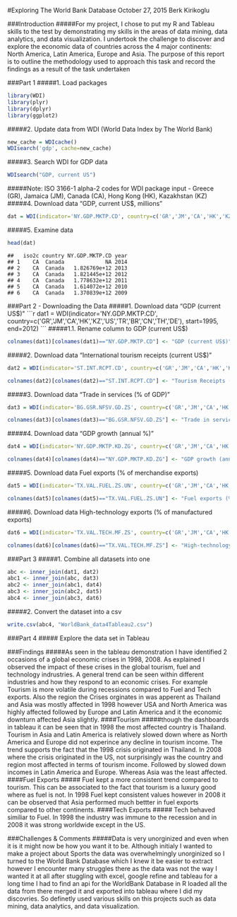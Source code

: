 #Exploring The World Bank Database
October 27, 2015
Berk Kirikoglu


###Introduction
#####For my project, I chose to put my R and Tableau skills to the test by demonstrating my skills in the areas of data mining, data analytics, and data visualization. I undertook the challenge to discover and explore the economic data of countries across the 4 major continents: North America, Latin America, Europe and Asia. The purpose of this report is to outline the methodology used to approach this task and record the findings as a result of the task undertaken


###Part 1
#####1. Load packages

```r
library(WDI)
library(plyr)
library(dplyr)
library(ggplot2)
```

#####2. Update data from WDI (World Data Index by The World Bank)

```r
new_cache = WDIcache()
WDIsearch('gdp', cache=new_cache)
```

#####3. Search WDI for GDP data

```r
WDIsearch("GDP, current US")
```

#####Note: ISO 3166-1 alpha-2 codes for WDI package input - Greece (GR), Jamaica (JM), Canada (CA), Hong Kong (HK), Kazakhstan (KZ)
#####4. Download data "GDP, current US$, millions"

```r
dat = WDI(indicator='NY.GDP.MKTP.CD', country=c('GR','JM','CA','HK','KZ','US'), start=1960, end=2014)
```

#####5. Examine data

```r
head(dat)
```

```
##   iso2c country NY.GDP.MKTP.CD year
## 1    CA  Canada             NA 2014
## 2    CA  Canada   1.826769e+12 2013
## 3    CA  Canada   1.821445e+12 2012
## 4    CA  Canada   1.778632e+12 2011
## 5    CA  Canada   1.614072e+12 2010
## 6    CA  Canada   1.370839e+12 2009
```

###Part 2 - Downloading the Data
#####1. Download data "GDP (current US$)"
```r
dat1 = WDI(indicator='NY.GDP.MKTP.CD', country=c('GR','JM','CA','HK','KZ','US','TR','BR','CN','TH','DE'), start=1995, end=2012)
```
#####1.1. Rename column to GDP (current US$)
```r
colnames(dat1)[colnames(dat1)=="NY.GDP.MKTP.CD"] <- "GDP (current US$)"
```
#####2. Download data "International tourism receipts (current US$)"

```r
dat2 = WDI(indicator='ST.INT.RCPT.CD', country=c('GR','JM','CA','HK','KZ','US','TR','BR','CN','TH','DE'), start=1995, end=2012)

colnames(dat2)[colnames(dat2)=="ST.INT.RCPT.CD"] <- "Tourism Receipts (current US$)"

```
#####3. Download data "Trade in services (% of GDP)"
```r
dat3 = WDI(indicator='BG.GSR.NFSV.GD.ZS', country=c('GR','JM','CA','HK','KZ','US','TR','BR','CN','TH','DE'), start=1995, end=2012)

colnames(dat3)[colnames(dat3)=="BG.GSR.NFSV.GD.ZS"] <- "Trade in services (% of GDP)"
```

#####4. Download data "GDP growth (annual %)"
```r
dat4 = WDI(indicator='NY.GDP.MKTP.KD.ZG', country=c('GR','JM','CA','HK','KZ','US','TR','BR','CN','TH','DE'), start=1995, end=2012)

colnames(dat4)[colnames(dat4)=="NY.GDP.MKTP.KD.ZG"] <- "GDP growth (annual %)"
```

#####5. Download data Fuel exports (% of merchandise exports)
```r
dat5 = WDI(indicator='TX.VAL.FUEL.ZS.UN', country=c('GR','JM','CA','HK','KZ','US','TR','BR','CN','TH','DE'), start=1995, end=2012)

colnames(dat5)[colnames(dat5)=="TX.VAL.FUEL.ZS.UN"] <- "Fuel exports (% of merchandise exports)"
```
#####6. Download data High-technology exports (% of manufactured exports)
```r
dat6 = WDI(indicator='TX.VAL.TECH.MF.ZS', country=c('GR','JM','CA','HK','KZ','US','TR','BR','CN','TH','DE'), start=1995, end=2012)

colnames(dat6)[colnames(dat6)=="TX.VAL.TECH.MF.ZS"] <- "High-technology exports (% of manufactured exports)"
```
###Part 3
#####1. Combine all datasets into one
```r
abc <- inner_join(dat1, dat2)
abc1 <- inner_join(abc, dat3)
abc2 <- inner_join(abc1, dat4)
abc3 <- inner_join(abc2, dat5)
abc4 <- inner_join(abc3, dat6)
```
#####2. Convert the dataset into a csv
```r
write.csv(abc4, "WorldBank_data4Tableau2.csv")
```

###Part 4
##### Explore the data set in Tableau


###Findings
#####As seen in the tableau demonstration I have identified 2 occasions of a global economic crises in 1998, 2008. As explained I observed the impact of these crises in the global tourism, fuel and technology indrustries. A general trend can be seen within different industries and how they respond to an economic crises. For example Tourism is more volatile during recessions compared to Fuel and Tech exports. Also the region the Crises orginates in was apperent as Thailand and Asia was mostly affected in 1998 however USA and North America was highly affected followed by Europe and Latin America and it the economic downturn affected Asia slightly. 
####Tourism
#####though the dashboards in tableau it can be seen that in 1998 the most affected country is Thailand. Tourism in Asia and Latin America is relatively slowed down where as North America and Europe did not experince any decline in tourism income. The trend supports the fact that the 1998 crisis originated in Thailand. In 2008 where the crisis originated in the US, not surprisingly was the country and region most affected in terms of tourism income. Followed by slowed down incomes in Latin America and Europe. Whereas Asia was the least affected. 
####Fuel Exports
##### Fuel kept a more consistent trend compared to tourism. This can be associated to the fact that tourism is a luxury good where as fuel is not. In 1998 Fuel kept consistent values however in 2008 it can be observed that Asia performed much bettter in fuel exports compared to other continents. 
####Tech Exports
##### Tech behaved similiar to Fuel. In 1998 the industry was immune to the recession and in 2008 it was strong worldwide except in the US.

###Challenges & Comments
#####Data is very unorginized and even when it is it might now be how you want it to be. Although initialy I wanted to make a project about Sports the data was overwhelmingly unorginized so I turned to the World Bank Database which I knew it be easier to extract however I encounter many struggles there as the data was not the way I wanted it at all after stuggling with excel, google refine and tableau for a long time I had to find an api for the WorldBank Database in R loaded all the data from there merged it and exported into tableau where I did my discovries. So definetly used various skills on this projects such as data mining, data analytics, and data visualization. 

